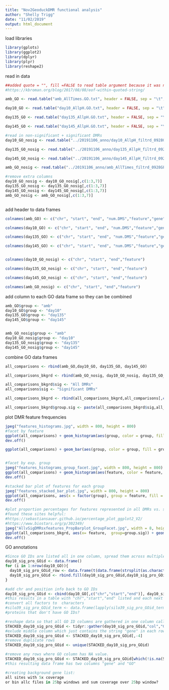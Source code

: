 ```yaml
---
title: "Nov2GeoduckDMR functional analysis"
author: "Shelly Trigg"
date: "11/02/2019"
output: html_document
---
```



load libraries
```r
library(gplots)
library(ggplot2)
library(dplyr)
library(plyr)
library(reshape2)
```

read in data
```r
##added quote = "", fill =FALSE to read table argument because it was not reading in all lines of input files and gave the error "EOF within quoted string". I found this site which gave that tip:
#https://kbroman.org/blog/2017/08/08/eof-within-quoted-string/

amb_GO <- read.table("amb_AllTimes.GO.txt", header = FALSE, sep = "\t", stringsAsFactors = FALSE, quote = "", fill =FALSE)

day10_GO <- read.table("day10_AllpH.GO.txt", header = FALSE, sep = "\t", stringsAsFactors = FALSE, quote = "", fill =FALSE)

day135_GO <- read.table("day135_AllpH.GO.txt", header = FALSE, sep = "\t", stringsAsFactors = FALSE,quote = "", fill =FALSE)

day145_GO <- read.table("day145_AllpH.GO.txt", header = FALSE, sep = "\t", stringsAsFactors = FALSE,quote = "", fill =FALSE)

#read in non-significant + significant DMRs
day10_GO_nosig <- read.table("../20191106_anno/day10_AllpH_filtrd_0928GFF3.txt", header = FALSE, sep = "\t", stringsAsFactors = FALSE, quote = "", fill = FALSE)

day135_GO_nosig <- read.table("../20191106_anno/day135_AllpH_filtrd_0928GFF3.txt", header = FALSE, sep = "\t", stringsAsFactors = FALSE, quote = "", fill = FALSE)

day145_GO_nosig <- read.table("../20191106_anno/day145_AllpH_filtrd_0928GFF3.txt", header = FALSE, sep = "\t", stringsAsFactors = FALSE, quote = "", fill = FALSE)

amb_GO_nosig <- read.table("../20191106_anno/amb_AllTimes_filtrd_0928GFF3.txt", header = FALSE, sep = "\t", stringsAsFactors = FALSE, quote = "", fill = FALSE)

#remove extra columns
day10_GO_nosig <- day10_GO_nosig[,c(1:3,7)]
day135_GO_nosig <- day135_GO_nosig[,c(1:3,7)]
day145_GO_nosig <- day145_GO_nosig[,c(1:3,7)]
amb_GO_nosig <- amb_GO_nosig[,c(1:3,7)]



```

add header to data frames
```r
colnames(amb_GO) <- c("chr", "start", "end", "num.DMS","feature","gene","entry","entry.name","protein.name", "GO.IDs", "GO.terms")

colnames(day10_GO) <- c("chr", "start", "end", "num.DMS","feature","gene","entry","entry.name","protein.name", "GO.IDs", "GO.terms")

colnames(day135_GO) <- c("chr", "start", "end", "num.DMS","feature","gene","entry","entry.name","protein.name", "GO.IDs", "GO.terms")

colnames(day145_GO) <- c("chr", "start", "end", "num.DMS","feature","gene","entry","entry.name","protein.name", "GO.IDs", "GO.terms")


colnames(day10_GO_nosig) <- c("chr", "start", "end","feature")

colnames(day135_GO_nosig) <- c("chr", "start", "end","feature")

colnames(day145_GO_nosig) <- c("chr", "start", "end","feature")

colnames(amb_GO_nosig) <- c("chr", "start", "end","feature")
```

add column to each GO data frame so they can be combined
```r
amb_GO$group <- "amb"
day10_GO$group <- "day10"
day135_GO$group <- "day135"
day145_GO$group <- "day145"


amb_GO_nosig$group <- "amb"
day10_GO_nosig$group <- "day10"
day135_GO_nosig$group <- "day135"
day145_GO_nosig$group <- "day145"
```

combine GO data frames
```r
all_comparisons <- rbind(amb_GO,day10_GO, day135_GO, day145_GO)

all_comparisons_bkgrd <- rbind(amb_GO_nosig, day10_GO_nosig, day135_GO_nosig, day145_GO_nosig)

all_comparisons_bkgrd$sig <- "All DMRs"
all_comparisons$sig <- "Significant DMRs"

all_comparisons_bkgrd <- rbind(all_comparisons_bkgrd,all_comparisons[,c(1:3,5,12:13)])

all_comparisons_bkgrd$group.sig <- paste(all_comparisons_bkgrd$sig,all_comparisons_bkgrd$group,sep = ".")
```

plot DMR feature frequencies
```r
jpeg("features_histograms.jpg", width = 800, height = 800)
#facet by feature
ggplot(all_comparisons) + geom_histogram(aes(group, color = group, fill = group), stat = "count") + facet_wrap(~feature) + xlab("comparison") + ylab("number of features") + theme(legend.position = "none",axis.text.x = element_text(angle = 45))
dev.off()

ggplot(all_comparisons) + geom_bar(aes(group, color = group, fill = group), stat = "count") + facet_wrap(~feature) + xlab("comparison") + ylab("number of features") + theme(legend.position = "none",axis.text.x = element_text(angle = 45))


#facet by exp. group
jpeg("features_histograms_group_facet.jpg", width = 800, height = 800)
ggplot(all_comparisons) + geom_histogram(aes(feature, color = feature, fill = feature), stat = "count") + facet_wrap(~group)
dev.off()

#stacked bar plot of features for each group
jpeg("features_stacked_bar_plot.jpg", width = 800, height = 800)
ggplot(all_comparisons, aes(x = factor(group), group = feature, fill = feature)) + geom_bar(position = "fill") + ylab("fraction of all features") + xlab("comparison")
dev.off()

#plot proportion percentages for features represented in all DMRs vs. significant DMRs for each comparison
#found these sites helpful:
#https://sebastiansauer.github.io/percentage_plot_ggplot2_V2/
#https://www.biostars.org/p/302349/
jpeg("AllvSigDMRsxfeatures_PropBarplot_GroupFacet.jpg", width = 8, height = 8,units = "in", res = 300)
ggplot(all_comparisons_bkgrd, aes(x= feature,  group=group.sig)) + geom_bar(aes(y = ..prop.., fill = factor(..x..)), stat="count") + geom_text(aes( label = scales::percent(..prop..),y= ..prop.. ), stat= "count", vjust = -.5, size = 2.5) + labs(y = "Percent", fill="feature") + facet_grid(group~sig) + scale_y_continuous(labels = scales::percent,limits = c(0,0.35)) + scale_fill_manual(name="Features", values=c("#F8766D","#BB9D00","#00B81F","#00C0B8","#00A5FF","#E76BF3","#FF6C90"), labels=c("CDS", "exon", "gene","mRNA","repeat_region","rRNA","tRNA")) + theme_bw() + theme(axis.title.x=element_blank(),axis.text.x=element_blank(),axis.ticks.x=element_blank())
dev.off()


```

GO annotations
```r
#Since GO IDs are listed all in one column, spread them across multiple columns (1 column /term)
day10_sig_pro_GOid <- data.frame()
for (i in 1:nrow(day10_GO)){
  day10_sig_pro_GOid_row <- data.frame(t(data.frame(strsplit(as.character(day10_GO$GO.IDs[i]),'; ', fixed = TRUE))))
  day10_sig_pro_GOid <- rbind.fill(day10_sig_pro_GOid,day10_sig_pro_GOid_row)
}

#add chr and position info back to GO IDs
day10_sig_pro_GOid <- cbind(day10_GO[,c("chr","start","end")], day10_sig_pro_GOid[,-1])
#this results in a table with "chr","start","end" listed and each next column contains a GO ID that was listed with the protein in Uniprot DB.
#convert all factors to  characters
#silo39_sig_pro_GOid_term <- data.frame(lapply(silo39_sig_pro_GOid_term, as.character), stringsAsFactors = FALSE)
#proteins that don't have GO IDs?

#reshape data so that all GO ID columns are gathered in one column called "GO" 
STACKED_day10_sig_pro_GOid <- tidyr::gather(day10_sig_pro_GOid,"col","GO", 4:ncol(day10_sig_pro_GOid))
#exlude middle column which just contains the string "gene" in each row
STACKED_day10_sig_pro_GOid <- STACKED_day10_sig_pro_GOid[,-4]
#remove duplicate rows
STACKED_day10_sig_pro_GOid <- unique(STACKED_day10_sig_pro_GOid)

#remove any rows where GO column has NA value. 
STACKED_day10_sig_pro_GOid <- STACKED_day10_sig_pro_GOid[which(!is.na(STACKED_day10_sig_pro_GOid$GO)),]
#this resulting data frame has two columns "gene" and "GO"

#creating background gene list:
all sites with 5x coverage
or bin allc files in 25bp windows and sum coverage over 25bp window?
```
